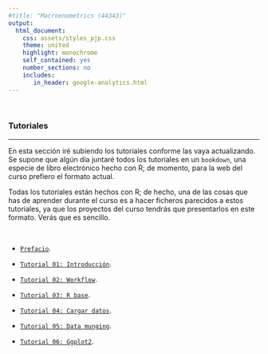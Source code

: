 ```yaml
---
#title: "Macroenometrics (44343)"
output:
  html_document:
    css: assets/styles_pjp.css
    theme: united
    highlight: monochrome 
    self_contained: yes
    number_sections: no
    includes:
       in_header: google-analytics.html
---
```


<br>

### Tutoriales

-------------------

En esta sección iré subiendo los tutoriales conforme las vaya actualizando. Se supone que algún día juntaré todos los tutoriales en un `bookdown`, una especie de libro electrónico hecho con R; de momento, para la web del curso prefiero el formato actual.

Todas los tutoriales están hechos con R; de hecho, una de las cosas que has de aprender durante el curso es a hacer ficheros parecidos a estos tutoriales, ya que los proyectos del curso tendrás que presentarlos en este formato. Verás que es sencillo.

<br>

- [`Prefacio`](./tutoriales/tt_00_prefacio.html){target="_blank"}. 

- [`Tutorial 01: Introducción`](./tutoriales/tt_01_introduccion.html){target="_blank"}. 

- [`Tutorial 02: Workflow`](./tutoriales/tt_02_primeros-pasos-con-R.html){target="_blank"}. 

- [`Tutorial 03: R base`](./tutoriales/tt_03_R-base.html){target="_blank"}. 

- [`Tutorial 04: Cargar datos`](./tutoriales/tt_04_cargar_datos.html){target="_blank"}. 

- [`Tutorial 05: Data munging`](./tutoriales/tt_05_data-munging.html){target="_blank"}. 

- [`Tutorial 06: Ggplot2`](./tutoriales/tt_06_ggplot2.html){target="_blank"}. 

<br><br>
